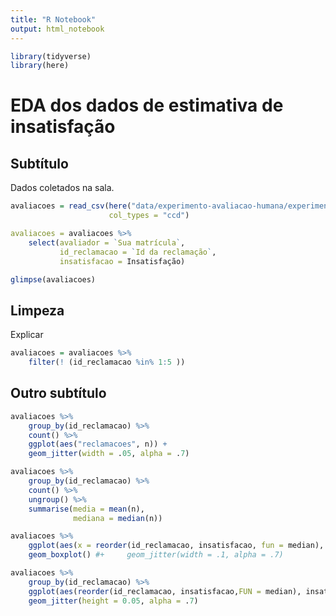 ```yaml
---
title: "R Notebook"
output: html_notebook
---
```


```r
library(tidyverse)
library(here)
```




# EDA dos dados de estimativa de insatisfação

## Subtítulo

Dados coletados na sala. 

```r
avaliacoes = read_csv(here("data/experimento-avaliacao-humana/experimento-de-avaliacao.csv", 
                      col_types = "ccd")

avaliacoes = avaliacoes %>% 
    select(avaliador = `Sua matrícula`, 
           id_reclamacao = `Id da reclamação`, 
           insatisfacao = Insatisfação)

glimpse(avaliacoes)
```

## Limpeza

Explicar

```r
avaliacoes = avaliacoes %>% 
    filter(! (id_reclamacao %in% 1:5 ))
```


## Outro subtítulo

```r
avaliacoes %>% 
    group_by(id_reclamacao) %>% 
    count() %>% 
    ggplot(aes("reclamacoes", n)) + 
    geom_jitter(width = .05, alpha = .7)

avaliacoes %>% 
    group_by(id_reclamacao) %>% 
    count() %>%
    ungroup() %>% 
    summarise(media = mean(n), 
              mediana = median(n))

```

```r
avaliacoes %>% 
    ggplot(aes(x = reorder(id_reclamacao, insatisfacao, fun = median), y = insatisfacao)) + 
    geom_boxplot() #+     geom_jitter(width = .1, alpha = .7)

```


```r
avaliacoes %>% 
    group_by(id_reclamacao) %>% 
    ggplot(aes(reorder(id_reclamacao, insatisfacao,FUN = median), insatisfacao, colour = id_reclamacao)) + 
    geom_jitter(height = 0.05, alpha = .7)
```

